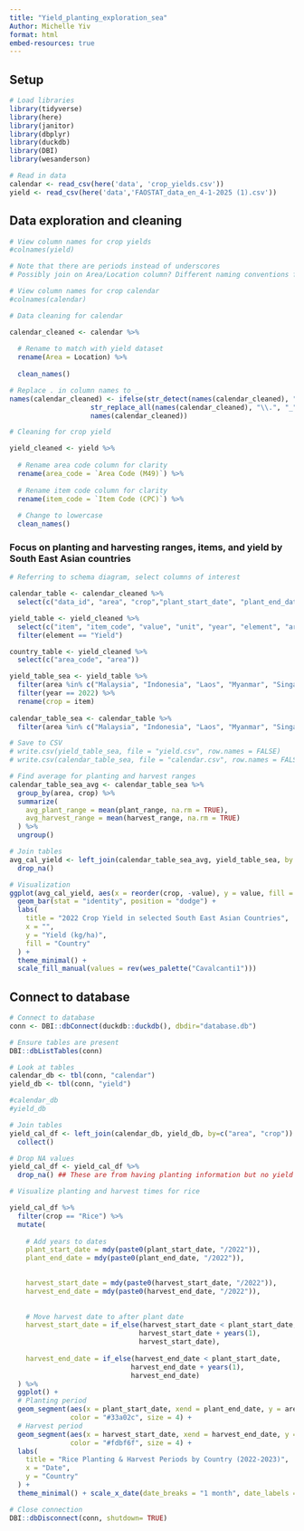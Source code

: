 ```yaml
---
title: "Yield_planting_exploration_sea"
Author: Michelle Yiv
format: html
embed-resources: true
---
```


## Setup

```r
# Load libraries
library(tidyverse)
library(here)
library(janitor)
library(dbplyr)
library(duckdb)
library(DBI)
library(wesanderson)
```

```r
# Read in data
calendar <- read_csv(here('data', 'crop_yields.csv')) 
yield <- read_csv(here('data','FAOSTAT_data_en_4-1-2025 (1).csv'))
```

## Data exploration and cleaning

```r
# View column names for crop yields
#colnames(yield)

# Note that there are periods instead of underscores
# Possibly join on Area/Location column? Different naming conventions for some area Viet nam vs. Vietnam(South)
```

```r
# View column names for crop calendar
#colnames(calendar)
```

```r
# Data cleaning for calendar

calendar_cleaned <- calendar %>%
  
  # Rename to match with yield dataset
  rename(Area = Location) %>%
  
  clean_names()

# Replace . in column names to _
names(calendar_cleaned) <- ifelse(str_detect(names(calendar_cleaned), "\\."),
                    str_replace_all(names(calendar_cleaned), "\\.", "_"),
                    names(calendar_cleaned))
```

```r
# Cleaning for crop yield

yield_cleaned <- yield %>%
  
  # Rename area code column for clarity
  rename(area_code = `Area Code (M49)`) %>%
  
  # Rename item code column for clarity
  rename(item_code = `Item Code (CPC)`) %>%
  
  # Change to lowercase
  clean_names() 
```

### Focus on planting and harvesting ranges, items, and yield by South East Asian countries

```r
# Referring to schema diagram, select columns of interest

calendar_table <- calendar_cleaned %>%
  select(c("data_id", "area", "crop","plant_start_date", "plant_end_date", "plant_range", "harvest_start_date", "harvest_end_date", "harvest_range"))

yield_table <- yield_cleaned %>%
  select(c("item", "item_code", "value", "unit", "year", "element", "area")) %>%
  filter(element == "Yield")

country_table <- yield_cleaned %>%
  select(c("area_code", "area"))
```

```r
yield_table_sea <- yield_table %>%
  filter(area %in% c("Malaysia", "Indonesia", "Laos", "Myanmar", "Singapore", "Cambodia", "Philippines", "Thailand", "Brunei", "East Timor", "Vietnam", "Nepal")) %>%
  filter(year == 2022) %>% 
  rename(crop = item)
  
calendar_table_sea <- calendar_table %>%
  filter(area %in% c("Malaysia", "Indonesia", "Laos", "Myanmar", "Singapore", "Cambodia", "Philippines", "Thailand", "Brunei", "East Timor", "Vietnam", "Nepal"))
```

```r
# Save to CSV
# write.csv(yield_table_sea, file = "yield.csv", row.names = FALSE)
# write.csv(calendar_table_sea, file = "calendar.csv", row.names = FALSE)
```

```r
# Find average for planting and harvest ranges
calendar_table_sea_avg <- calendar_table_sea %>%
  group_by(area, crop) %>%
  summarize(
    avg_plant_range = mean(plant_range, na.rm = TRUE),
    avg_harvest_range = mean(harvest_range, na.rm = TRUE)
  ) %>%
  ungroup()
```

```r
# Join tables
avg_cal_yield <- left_join(calendar_table_sea_avg, yield_table_sea, by = c("crop", "area")) %>%
  drop_na()

```

```r
# Visualization 
ggplot(avg_cal_yield, aes(x = reorder(crop, -value), y = value, fill = area)) +
  geom_bar(stat = "identity", position = "dodge") +
  labs(
    title = "2022 Crop Yield in selected South East Asian Countries",
    x = "",
    y = "Yield (kg/ha)",
    fill = "Country"
  ) +
  theme_minimal() +
  scale_fill_manual(values = rev(wes_palette("Cavalcanti1")))

```

## Connect to database

```r
# Connect to database
conn <- DBI::dbConnect(duckdb::duckdb(), dbdir="database.db")

# Ensure tables are present
DBI::dbListTables(conn)
```

```r
# Look at tables
calendar_db <- tbl(conn, "calendar")
yield_db <- tbl(conn, "yield")

#calendar_db
#yield_db
```

```r
# Join tables
yield_cal_df <- left_join(calendar_db, yield_db, by=c("area", "crop")) %>%
  collect()

# Drop NA values
yield_cal_df <- yield_cal_df %>%
  drop_na() ## These are from having planting information but no yield information. Since we focus on rice, we can drop these values.
```

```r
# Visualize planting and harvest times for rice

yield_cal_df %>%
  filter(crop == "Rice") %>%
  mutate(
    
    # Add years to dates
    plant_start_date = mdy(paste0(plant_start_date, "/2022")),
    plant_end_date = mdy(paste0(plant_end_date, "/2022")),
    

    harvest_start_date = mdy(paste0(harvest_start_date, "/2022")),
    harvest_end_date = mdy(paste0(harvest_end_date, "/2022")),
    
    
    # Move harvest date to after plant date
    harvest_start_date = if_else(harvest_start_date < plant_start_date,
                                harvest_start_date + years(1),
                                harvest_start_date),
    
    harvest_end_date = if_else(harvest_end_date < plant_start_date,
                              harvest_end_date + years(1),
                              harvest_end_date)
  ) %>%
  ggplot() +
  # Planting period
  geom_segment(aes(x = plant_start_date, xend = plant_end_date, y = area, yend = area),
               color = "#33a02c", size = 4) +
  # Harvest period
  geom_segment(aes(x = harvest_start_date, xend = harvest_end_date, y = area, yend = area),
               color = "#fdbf6f", size = 4) +
  labs(
    title = "Rice Planting & Harvest Periods by Country (2022-2023)",
    x = "Date",
    y = "Country"
  ) +
  theme_minimal() + scale_x_date(date_breaks = "1 month", date_labels = "%b %d")

```

```r
# Close connection
DBI::dbDisconnect(conn, shutdown= TRUE)
```
